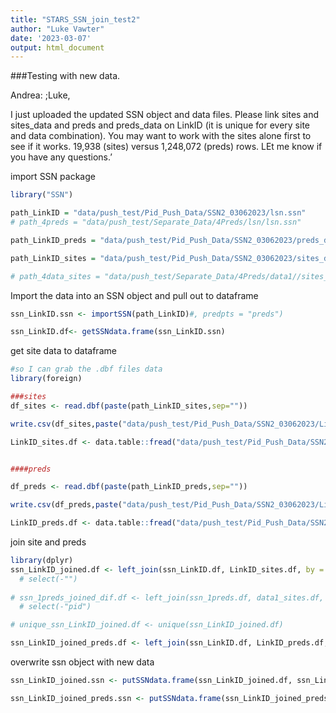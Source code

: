 ```yaml
---
title: "STARS_SSN_join_test2"
author: "Luke Vawter"
date: '2023-03-07'
output: html_document
---
```




###Testing with new data.

Andrea: ;Luke,

I just uploaded the updated SSN object and data files. Please link sites and sites_data and preds and preds_data on LinkID (it is unique for every site and data combination). You may want to work with the sites alone first to see if it works. 19,938 (sites) versus 1,248,072 (preds) rows.
LEt me know if you have any questions.' 


import SSN package
```r
library("SSN")

```

```r


path_LinkID = "data/push_test/Pid_Push_Data/SSN2_03062023/lsn.ssn"
# path_4preds = "data/push_test/Separate_Data/4Preds/lsn/lsn.ssn"

path_LinkID_preds = "data/push_test/Pid_Push_Data/SSN2_03062023/preds_data.dbf"

path_LinkID_sites = "data/push_test/Pid_Push_Data/SSN2_03062023/sites_data.dbf"

# path_4data_sites = "data/push_test/Separate_Data/4Preds/data1//sites_data.txt"
```


Import the data into an SSN object and pull out to dataframe
```r
ssn_LinkID.ssn <- importSSN(path_LinkID)#, predpts = "preds")

ssn_LinkID.df<- getSSNdata.frame(ssn_LinkID.ssn)
```


get site data to dataframe
```r
#so I can grab the .dbf files data
library(foreign)

###sites
df_sites <- read.dbf(paste(path_LinkID_sites,sep=""))

write.csv(df_sites,paste("data/push_test/Pid_Push_Data/SSN2_03062023/LinkID_sites.csv"))

LinkID_sites.df <- data.table::fread("data/push_test/Pid_Push_Data/SSN2_03062023/LinkID_sites.csv",  data.table = FALSE)


####preds

df_preds <- read.dbf(paste(path_LinkID_preds,sep=""))

write.csv(df_preds,paste("data/push_test/Pid_Push_Data/SSN2_03062023/LinkID_preds.csv"))

LinkID_preds.df <- data.table::fread("data/push_test/Pid_Push_Data/SSN2_03062023/LinkID_preds.csv",  data.table = FALSE)
```

join site and preds
```r
library(dplyr)
ssn_LinkID_joined.df <- left_join(ssn_LinkID.df, LinkID_sites.df, by = c("LinkID"))# %>%
  # select(-"")
  
# ssn_1preds_joined_dif.df <- left_join(ssn_1preds.df, data1_sites.df, by = c("SITE","SDATE")) #%>%
  # select(-"pid")

# unique_ssn_LinkID_joined.df <- unique(ssn_LinkID_joined.df)

ssn_LinkID_joined_preds.df <- left_join(ssn_LinkID.df, LinkID_preds.df, by = c("LinkID"))
```


overwrite ssn object with new data
```r
ssn_LinkID_joined.ssn <- putSSNdata.frame(ssn_LinkID_joined.df, ssn_LinkID.ssn)

ssn_LinkID_joined_preds.ssn <- putSSNdata.frame(ssn_LinkID_joined_preds.df, ssn_LinkID.ssn)

```



